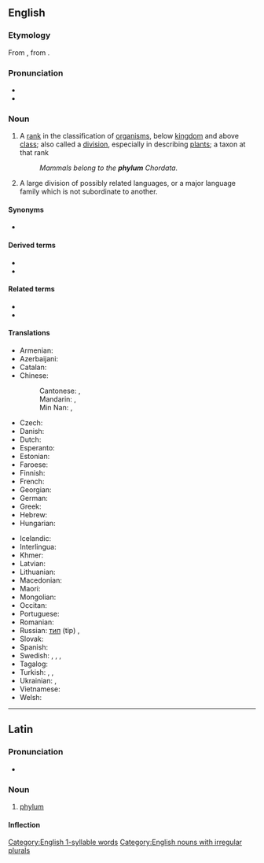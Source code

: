==English==
{{wikipedia|phylum|lang=en}}

===Etymology===
From {{etyl|la|en}} {{m|la|phylum}}, from {{etyl|grc|en}} {{m|grc|φῦλον||tribe, race}}.

===Pronunciation===
* {{IPA|/ˈfaɪləm/|lang=en}}
* {{rhymes|lang=en|ləm}}
{{rfap|lang=en}}

===Noun===
{{en-noun|phyla|phylums}}

# {{lb|en|taxonomy}} A [[rank]] in the classification of [[organism]]s, below [[kingdom]] and above [[class]]; also called a [[division]], especially in describing [[plant]]s; a taxon at that rank
#: ''Mammals belong to the '''phylum''' Chordata.''
# {{lb|en|linguistics}} A large division of possibly related languages, or a major language family which is not subordinate to another.

====Synonyms====
* {{sense|group of languages}} {{l|en|superstock}}

====Derived terms====
* {{l|en|subphylum}}
* {{l|en|superphylum}}

====Related terms====
* {{l|en|phylo-}}
* {{l|en|phylon}}

====Translations====
{{trans-top|(biology, taxonomy) A rank in the classification of organisms, below kingdom and above class}}
* Armenian: {{t+|hy|տիպ}}
* Azerbaijani: {{t+|az|tip}}
* Catalan: {{t|ca|fílum|m}}
* Chinese:
*: Cantonese: {{t|yue|門|sc=Hani}}, {{t|yue|门|tr=mun4|sc=Hani}}
*: Mandarin: {{t+|cmn|門|sc=Hani}}, {{t+|cmn|门|tr=mén|sc=Hani}}
*: Min Nan: {{t+|nan|門|sc=Hani}}, {{t|nan|门|tr=mn̂g, mûi|sc=Hani}}
* Czech: {{t+|cs|kmen|m}}
* Danish: {{t+|da|række|c}}
* Dutch: {{t+|nl|stam}}
* Esperanto: {{t|eo|filumo}}
* Estonian: {{t|et|hõimkond}}
* Faroese: {{t|fo|fylki|n}}
* Finnish: {{t+|fi|pääjakso}}
* French: {{t+|fr|embranchement|m}}
* Georgian: {{t+|ka|ტიპი}}
* German: {{t+|de|Stamm|m}}
* Greek: {{t+|el|φύλο|n}}
* Hebrew: {{t+|he|מַעֲרָכָה|f|tr=ma'arachá}}
* Hungarian: {{t+|hu|törzs}}
{{trans-mid}}
* Icelandic: {{t+|is|fylking|f}}
* Interlingua: {{t|ia|phylo}}
* Khmer: {{t+|km|សាខា|tr=sar khar|sc=Khmr}}
* Latvian: {{t|lv|tips|m}}
* Lithuanian: {{t|lt|tipas|m}}
* Macedonian: {{t|mk|колено|n|tr=kóleno|sc=Cyrl}}
* Maori: {{t|mi|pori}}
* Mongolian: {{t+|mn|хүрээ}}
* Occitan: {{t|oc|filum|m}}
* Portuguese: {{t+|pt|filo|m}}
* Romanian: {{t+|ro|încrengătură|f}}
* Russian: {{qualifier|zool.}} [[тип]] (tip) {{g|m}}, {{qualifier|botany}} {{t+|ru|отде́л|m}}
* Slovak: {{t-needed|sk}}
* Spanish: {{t+|es|filo|m}}
* Swedish: {{t+|sv|stam|c}}, {{t+|sv|fylum|n}}, {{t+|sv|provins|c}}, {{t+|sv|phylum|n}}
* Tagalog: {{t|tl|sangahay}}
* Turkish: {{t+|tr|şube}}, {{t+|tr|dal}}, {{t+|tr|filum}}
* Ukrainian: {{qualifier|zool.}} {{t|uk|тип|m|tr=typ|sc=Cyrl}}, {{qualifier|botany}} {{t|uk|відділ|m|tr=víddil|sc=Cyrl}}
* Vietnamese: {{t+|vi|ngành}}
* Welsh: {{t+|cy|ffylwm}}
{{trans-bottom}}

[[Category:English 1-syllable words]]
[[Category:English nouns with irregular plurals]]

----

==Latin==
{{wikipedia|lang=la}}

===Pronunciation===
* {{la-IPA|phylum}}

===Noun===
{{la-noun|phylum|phylī|n|second}}

# [[#English|phylum]]

====Inflection====
{{la-decl-2nd-N|phyl}}